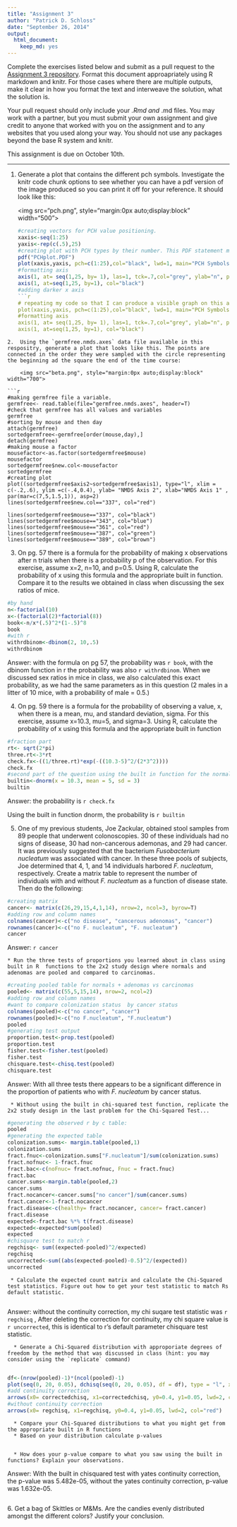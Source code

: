 ```yaml
---
title: "Assignment 3"
author: "Patrick D. Schloss"
date: "September 26, 2014"
output:
  html_document:
    keep_md: yes
---
```


Complete the exercises listed below and submit as a pull request to the [Assignment 3 repository](http://www.github.com/microbialinformatics/assignment03).  Format this document approapriately using R markdown and knitr. For those cases where there are multiple outputs, make it clear in how you format the text and interweave the solution, what the solution is.

Your pull request should only include your *.Rmd and *.md files. You may work with a partner, but you must submit your own assignment and give credit to anyone that worked with you on the assignment and to any websites that you used along your way. You should not use any packages beyond the base R system and knitr.

This assignment is due on October 10th.

------

1.  Generate a plot that contains the different pch symbols. Investigate the knitr code chunk options to see whether you can have a pdf version of the image produced so you can print it off for your reference. It should look like this:

    <img src="pch.png", style="margin:0px auto;display:block" width="500">
```r
#creating vectors for PCH value positioning.
xaxis<-seq(1:25)
yaxis<-rep(c(.5),25)
#creating plot with PCH types by their number. This PDF statement makes a PDF file of the plot.
pdf("PCHplot.PDF")
plot(xaxis,yaxis, pch=c(1:25),col="black", lwd=1, main="PCH Symbols", ylab=" ", xlab="PCH Value", axes=F, pin=c(1,4))
#formatting axis
axis(1, at= seq(1,25, by= 1), las=1, tck=.7,col="grey", ylab="n", ps=12,)
axis(1, at=seq(1,25, by=1), col="black")
#adding darker x axis
```r
# repeating my code so that I can produce a visible graph on this assignment
plot(xaxis,yaxis, pch=c(1:25),col="black", lwd=1, main="PCH Symbols", ylab=" ", xlab="PCH Value", axes=F, pin=c(1,4))
#formatting axis
axis(1, at= seq(1,25, by= 1), las=1, tck=.7,col="grey", ylab="n", ps=12,)
axis(1, at=seq(1,25, by=1), col="black")
```

```
2.  Using the `germfree.nmds.axes` data file available in this respositry, generate a plot that looks like this. The points are connected in the order they were sampled with the circle representing the beginning ad the square the end of the time course:

    <img src="beta.png", style="margin:0px auto;display:block" width="700">

```r
#making germfree file a variable.
germfree<- read.table(file="germfree.nmds.axes", header=T)
#check that germfree has all values and variables
germfree
#sorting by mouse and then day
attach(germfree)
sortedgermfree<-germfree[order(mouse,day),]
detach(germfree)
#making mouse a factor
mousefactor<-as.factor(sortedgermfree$mouse)
mousefactor
sortedgermfree$new.col<-mousefactor
sortedgermfree
#creating plot
plot((sortedgermfree$axis2~sortedgermfree$axis1), type="l", xlim = c(-.2,.6), ylim =c(-.4,0.4), ylab= "NMDS Axis 2", xlab="NMDS Axis 1" , par(mar=c(7,5,1.5,1)), asp=2) 
lines(sortedgermfree$new.col=="337", col="red")

lines(sortedgermfree$mouse=="337", col="black")
lines(sortedgermfree$mouse=="343", col="blue")
lines(sortedgermfree$mouse=="361", col="red")
lines(sortedgermfree$mouse=="387", col="green")
lines(sortedgermfree$mouse=="389", col="brown")

```

3.  On pg. 57 there is a formula for the probability of making x observations after n trials when there is a probability p of the observation.  For this exercise, assume x=2, n=10, and p=0.5.  Using R, calculate the probability of x using this formula and the appropriate built in function. Compare it to the results we obtained in class when discussing the sex ratios of mice.
```r
#by hand
n<-factorial(10)
x<-(factorial(2)*factorial(8))
book<-n/x*(.5)^2*(1-.5)^8
book
#with r
withrdbinom<-dbinom(2, 10,.5)
withrdbinom

```
Answer: with the formula on pg 57, the probability was `r book`, with the dbinom function in r the probability was also `r withrdbinom`. When we discussed sex ratios in mice in class, we also calculated this exact probability, as we had the same parameters as in this question (2 males in a litter of 10 mice, with a probability of male = 0.5.)

4.  On pg. 59 there is a formula for the probability of observing a value, x, when there is a mean, mu, and standard deviation, sigma.  For this exercise, assume x=10.3, mu=5, and sigma=3.  Using R, calculate the probability of x using this formula and the appropriate built in function


```r
#fraction part
rt<- sqrt(2*pi)
three.rt<-3*rt
check.fx<-((1/three.rt)*exp(-((10.3-5)^2/(2*3^2))))
check.fx
#second part of the question using the built in function for the normal distribution.
builtin<-dnorm(x = 10.3, mean = 5, sd = 3)
builtin
```
Answer: the probability is `r check.fx`

Using the built in function dnorm, the probability is `r builtin` 

5.  One of my previous students, Joe Zackular, obtained stool samples from 89 people that underwent colonoscopies.  30 of these individuals had no signs of disease, 30 had non-cancerous ademonas, and 29 had cancer.  It was previously suggested that the bacterium *Fusobacterium nucleatum* was associated with cancer.  In these three pools of subjects, Joe determined that 4, 1, and 14 individuals harbored *F. nucleatum*, respectively. Create a matrix table to represent the number of individuals with and without _F. nucleatum_ as a function of disease state.  Then do the following:


```r
#creating matrix
cancer<- matrix(c(26,29,15,4,1,14), nrow=2, ncol=3, byrow=T)
#adding row and column names
colnames(cancer)<-c("no disease", "cancerous adenomas", "cancer")
rownames(cancer)<-c("no F. nucleatum", "F. nucleatum")
cancer
```
Answer: `r cancer`

    * Run the three tests of proportions you learned about in class using built in R  functions to the 2x2 study design where normals and adenomas are pooled and compared to carcinomas.

```r
#creating pooled table for normals + adenomas vs carcinomas
pooled<- matrix(c(55,5,15,14), nrow=2, ncol=2)
#adding row and column names
#want to compare colonization status  by cancer status
colnames(pooled)<-c("no cancer", "cancer")
rownames(pooled)<-c("no F.nucleatum", "F.nucleatum")
pooled
#generating test output
proportion.test<-prop.test(pooled)
proportion.test
fisher.test<-fisher.test(pooled)
fisher.test
chisquare.test<-chisq.test(pooled)
chisquare.test
```
Answer: With all three tests there appears to be a significant difference in the proportion of patients who with *F. nucleatum* by cancer status.  

     * Without using the built in chi-squared test function, replicate the 2x2 study design in the last problem for the Chi-Squared Test...

```r
#generating the observed r by c table:
pooled
#generating the expected table
colonization.sums<- margin.table(pooled,1)
colonization.sums
fract.fnuc<-colonization.sums["F.nucleatum"]/sum(colonization.sums)
fract.nofnuc<- 1-fract.fnuc
fract.bac<-c(noFnuc= fract.nofnuc, Fnuc = fract.fnuc)
fract.bac
cancer.sums<-margin.table(pooled,2)
cancer.sums
fract.nocancer<-cancer.sums["no cancer"]/sum(cancer.sums)
fract.cancer<-1-fract.nocancer
fract.disease<-c(healthy= fract.nocancer, cancer= fract.cancer)
fract.disease
expected<-fract.bac %*% t(fract.disease)
expected<-expected*sum(pooled)
expected
#chisquare test to match r
regchisq<- sum((expected-pooled)^2/expected)
regchisq
uncorrected<-sum((abs(expected-pooled)-0.5)^2/(expected))
uncorrected
```
     * Calculate the expected count matrix and calculate the Chi-Squared test statistics. Figure out how to get your test statistic to match Rs default statistic.
      
Answer: without the continuity correction, my chi suqare test statistic was `r regchisq` ,  After deleting the correction for continuity, my chi square value is `r uncorrected`, this is identical to r's default parameter chisquare test statistic.
 
      *	Generate a Chi-Squared distribution with approporiate degrees of freedom by the method that was discussed in class (hint: you may consider using the `replicate` command)
      
```r
df<-(nrow(pooled)-1)*(ncol(pooled)-1)
plot(seq(0, 20, 0.05), dchisq(seq(0, 20, 0.05), df = df), type = "l", xlab = "ChiSquared Statistic", ylab = "Probability with 1 degree of freedom")
#add continuity correction
arrows(x0= correctedchisq, x1=correctedchisq, y0=0.4, y1=0.05, lwd=2, col="blue")
#without continuity correction
arrows(x0= regchisq, x1=regchisq, y0=0.4, y1=0.05, lwd=2, col="red")
```
      * Compare your Chi-Squared distributions to what you might get from the appropriate built in R functions
      * Based on your distribution calculate p-values
 
```r

```

      
      * How does your p-value compare to what you saw using the built in functions? Explain your observations.
  
Answer: With the built in chisquared test with yates continuity correction, the p-value was 5.482e-05, without the yates continuity correction, p-value was 1.632e-05. 
      
```r

```


6\.  Get a bag of Skittles or M&Ms.  Are the candies evenly distributed amongst the different colors?  Justify your conclusion.

